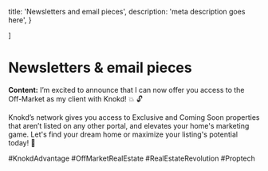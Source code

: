 
  title: 'Newsletters and email pieces',
  description:
    'meta description goes here',
}

]

# Newsletters & email pieces

**Content:**
<MarketingMaterial>
I’m excited to announce that I can now offer you access to the Off-Market as my client with Knokd! 💥 🔓

Knokd’s network gives you access to Exclusive and Coming Soon properties that aren’t listed on any other portal, and elevates your home's marketing game. Let's find your dream home or maximize your listing's potential today! 🔑

#KnokdAdvantage #OffMarketRealEstate #RealEstateRevolution #Proptech
</MarketingMaterial>

<Resources/>
